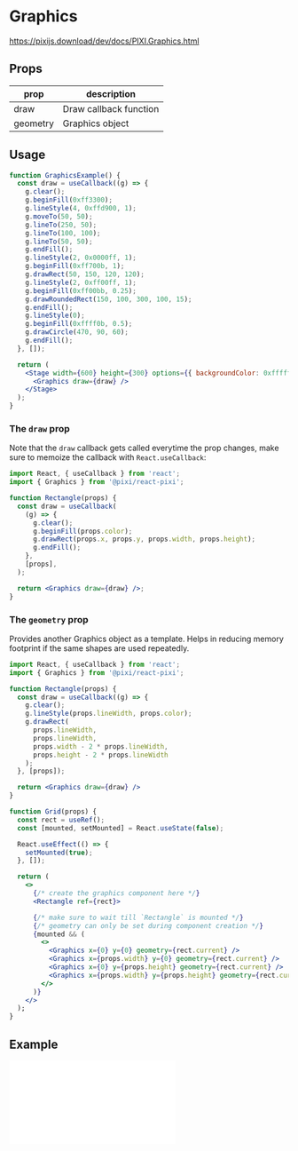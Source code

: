 # Graphics

https://pixijs.download/dev/docs/PIXI.Graphics.html

## Props

| prop     | description            |
| -------- | ---------------------- |
| draw     | Draw callback function |
| geometry | Graphics object        |

## Usage

```jsx live
function GraphicsExample() {
  const draw = useCallback((g) => {
    g.clear();
    g.beginFill(0xff3300);
    g.lineStyle(4, 0xffd900, 1);
    g.moveTo(50, 50);
    g.lineTo(250, 50);
    g.lineTo(100, 100);
    g.lineTo(50, 50);
    g.endFill();
    g.lineStyle(2, 0x0000ff, 1);
    g.beginFill(0xff700b, 1);
    g.drawRect(50, 150, 120, 120);
    g.lineStyle(2, 0xff00ff, 1);
    g.beginFill(0xff00bb, 0.25);
    g.drawRoundedRect(150, 100, 300, 100, 15);
    g.endFill();
    g.lineStyle(0);
    g.beginFill(0xffff0b, 0.5);
    g.drawCircle(470, 90, 60);
    g.endFill();
  }, []);

  return (
    <Stage width={600} height={300} options={{ backgroundColor: 0xffffff }}>
      <Graphics draw={draw} />
    </Stage>
  );
}
```

### The `draw` prop

Note that the `draw` callback gets called everytime the prop changes, make sure to memoize the callback
with `React.useCallback`:

```jsx
import React, { useCallback } from 'react';
import { Graphics } from '@pixi/react-pixi';

function Rectangle(props) {
  const draw = useCallback(
    (g) => {
      g.clear();
      g.beginFill(props.color);
      g.drawRect(props.x, props.y, props.width, props.height);
      g.endFill();
    },
    [props],
  );

  return <Graphics draw={draw} />;
}
```

### The `geometry` prop

Provides another Graphics object as a template. Helps in reducing memory footprint if the same shapes are used repeatedly.

```jsx
import React, { useCallback } from 'react';
import { Graphics } from '@pixi/react-pixi';

function Rectangle(props) {
  const draw = useCallback((g) => {
    g.clear();
    g.lineStyle(props.lineWidth, props.color);
    g.drawRect(
      props.lineWidth,
      props.lineWidth,
      props.width - 2 * props.lineWidth,
      props.height - 2 * props.lineWidth
    );
  }, [props]);

  return <Graphics draw={draw} />
}

function Grid(props) {
  const rect = useRef();
  const [mounted, setMounted] = React.useState(false);

  React.useEffect(() => {
    setMounted(true);
  }, []);

  return (
    <>
      {/* create the graphics component here */}
      <Rectangle ref={rect}>

      {/* make sure to wait till `Rectangle` is mounted */}
      {/* geometry can only be set during component creation */}
      {mounted && (
        <>
          <Graphics x={0} y={0} geometry={rect.current} />
          <Graphics x={props.width} y={0} geometry={rect.current} />
          <Graphics x={0} y={props.height} geometry={rect.current} />
          <Graphics x={props.width} y={props.height} geometry={rect.current} />
        </>
      )}
    </>
  );
}
```

## Example

<iframe
  height={500}
  scrolling="no"
  title="Graphics"
  src="//codepen.io/inlet/embed/d3b1be3b908b1d890442ee0c8baceaaf/?height=300&theme-id=33987&default-tab=result&embed-version=2"
  frameBorder="no"
  allowFullScreen={true}
  style={{ width: '100%' }}
/>
